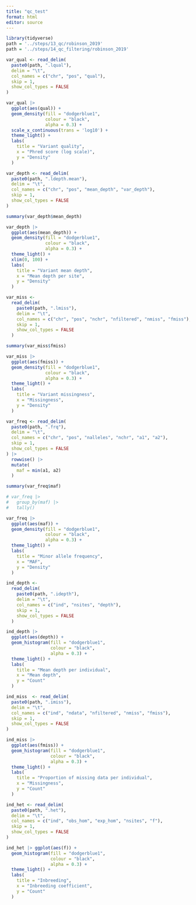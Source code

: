 ```yaml
---
title: "qc_test"
format: html
editor: source
---
```


```r

library(tidyverse)
path = '../steps/13_qc/robinson_2019'
path = '../steps/14_qc_filtering/robinson_2019'

```

```r

var_qual <- read_delim(
  paste0(path, ".lqual"),
  delim = "\t",
  col_names = c("chr", "pos", "qual"),
  skip = 1,
  show_col_types = FALSE
)

var_qual |>
  ggplot(aes(qual)) +
  geom_density(fill = "dodgerblue1",
               colour = "black",
               alpha = 0.3) +
  scale_x_continuous(trans = 'log10') +
  theme_light() +
  labs(
    title = "Variant quality",
    x = "Phred score (log scale)",
    y = "Density"
  )

```

```r

var_depth <- read_delim(
  paste0(path, ".ldepth.mean"),
  delim = "\t",
  col_names = c("chr", "pos", "mean_depth", "var_depth"),
  skip = 1,
  show_col_types = FALSE
)

summary(var_depth$mean_depth)

var_depth |>
  ggplot(aes(mean_depth)) +
  geom_density(fill = "dodgerblue1",
               colour = "black",
               alpha = 0.3) +
  theme_light() +
  xlim(0, 100) +
  labs(
    title = "Variant mean depth",
    x = "Mean depth per site",
    y = "Density"
  )

```

```r

var_miss <-
  read_delim(
    paste0(path, ".lmiss"),
    delim = "\t",
    col_names = c("chr", "pos", "nchr", "nfiltered", "nmiss", "fmiss"),
    skip = 1,
    show_col_types = FALSE
  )

summary(var_miss$fmiss)

var_miss |>
  ggplot(aes(fmiss)) +
  geom_density(fill = "dodgerblue1",
               colour = "black",
               alpha = 0.3) +
  theme_light() +
  labs(
    title = "Variant missingness",
    x = "Missingness",
    y = "Density"
  )

```

```r

var_freq <- read_delim(
  paste0(path, ".frq"),
  delim = "\t",
  col_names = c("chr", "pos", "nalleles", "nchr", "a1", "a2"),
  skip = 1,
  show_col_types = FALSE
) |> 
  rowwise() |> 
  mutate(
    maf = min(a1, a2)
  )

summary(var_freq$maf)

# var_freq |> 
#   group_by(maf) |> 
#   tally()

var_freq |>
  ggplot(aes(maf)) +
  geom_density(fill = "dodgerblue1",
               colour = "black",
               alpha = 0.3) +
  theme_light() +
  labs(
    title = "Minor allele frequency",
    x = "MAF",
    y = "Density"
  )

```

```r

ind_depth <-
  read_delim(
    paste0(path, ".idepth"),
    delim = "\t",
    col_names = c("ind", "nsites", "depth"),
    skip = 1,
    show_col_types = FALSE
  )

ind_depth |> 
  ggplot(aes(depth)) +
  geom_histogram(fill = "dodgerblue1",
                 colour = "black",
                 alpha = 0.3) +
  theme_light() +
  labs(
    title = "Mean depth per individual",
    x = "Mean depth",
    y = "Count"
  )

```

```r

ind_miss  <- read_delim(
  paste0(path, ".imiss"),
  delim = "\t",
  col_names = c("ind", "ndata", "nfiltered", "nmiss", "fmiss"),
  skip = 1,
  show_col_types = FALSE
)

ind_miss |>
  ggplot(aes(fmiss)) +
  geom_histogram(fill = "dodgerblue1",
                 colour = "black",
                 alpha = 0.3) + 
  theme_light() +
  labs(
    title = "Proportion of missing data per individual",
    x = "Missingness",
    y = "Count"
  )

```

```r

ind_het <- read_delim(
  paste0(path, ".het"),
  delim = "\t",
  col_names = c("ind", "obs_hom", "exp_hom", "nsites", "f"),
  skip = 1,
  show_col_types = FALSE
)

ind_het |> ggplot(aes(f)) +
  geom_histogram(fill = "dodgerblue1",
                 colour = "black",
                 alpha = 0.3) +
  theme_light() +
  labs(
    title = "Inbreeding",
    x = "Inbreeding coefficient",
    y = "Count"
  )

```
